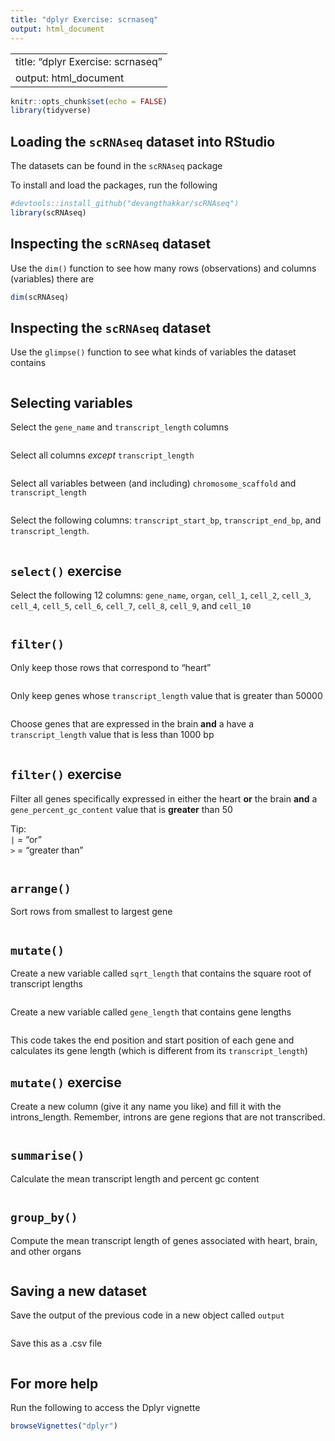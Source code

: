 ```yaml
---
title: "dplyr Exercise: scrnaseq"
output: html_document
---
```

---
title: "dplyr Exercise: scrnaseq"
output: html_document
---

```r
knitr::opts_chunk$set(echo = FALSE)
library(tidyverse)
```

## Loading the `scRNAseq` dataset into RStudio 

The datasets can be found in the `scRNAseq` package

To install and load the packages, run the following

```r
#devtools::install_github("devangthakkar/scRNAseq")
library(scRNAseq)
```

## Inspecting the `scRNAseq` dataset 

Use the `dim()` function to see how many rows (observations) and columns (variables) there are
```r
dim(scRNAseq)
```

## Inspecting the `scRNAseq` dataset 

Use the `glimpse()` function to see what kinds of variables the dataset contains
```r

```

## Selecting variables

Select the `gene_name` and `transcript_length` columns
```r
 
```

Select all columns *except* `transcript_length`
```r

```

Select all variables between (and including) `chromosome_scaffold` and `transcript_length`
```r

```

Select the following columns: `transcript_start_bp`, `transcript_end_bp`, and `transcript_length`.
```r

```

## `select()` exercise 

Select the following 12 columns: `gene_name`, `organ`, `cell_1`, `cell_2`, `cell_3`, `cell_4`, `cell_5`, `cell_6`, `cell_7`, `cell_8`, `cell_9`, and `cell_10`
```r

```

## `filter()`
  
Only keep those rows that correspond to "heart"  
```r

```

Only keep genes whose `transcript_length` value that is greater than 50000  
```r

```

Choose genes that are expressed in the brain **and** a have a `transcript_length` value that is less than 1000 bp
```r

```

## `filter()` exercise

Filter all genes specifically expressed in either the heart **or** the brain **and** a `gene_percent_gc_content` value that is **greater** than 50
  
Tip:  
`|` = "or"  
`>` = "greater than"  
```r

```

## `arrange()`

Sort rows from smallest to largest gene
```r

```

## `mutate()`

Create a new variable called `sqrt_length` that contains the square root of transcript lengths
```r

```

Create a new variable called `gene_length` that contains gene lengths
```r

```

This code takes the end position and start position of each gene and calculates its gene length (which is different from its `transcript_length`)

## `mutate()` exercise

Create a new column (give it any name you like) and fill it with the introns_length. Remember, introns are gene regions that are not transcribed.
```r

```

## `summarise()`

Calculate the mean transcript length and percent gc content
```r

```

## `group_by()`

Compute the mean transcript length of genes associated with heart, brain, and other organs
```r

```

## Saving a new dataset

Save the output of the previous code in a new object called `output`
```r

```

Save this as a .csv file
```r

```

## For more help

Run the following to access the Dplyr vignette
```r
browseVignettes("dplyr")
```
